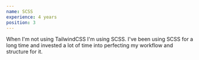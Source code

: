 ```yaml
---
name: SCSS
experience: 4 years
position: 3
---
```


When I'm not using TailwindCSS I'm using SCSS. I've been using SCSS for a long time and invested a lot of time into perfecting my workflow and structure for it.
